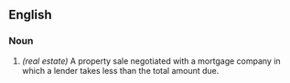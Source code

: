 ==English==

===Noun===
{{en-noun}}

#''(real estate)'' A property sale negotiated with a mortgage company in which a lender takes less than the total amount due.